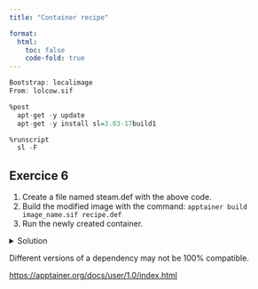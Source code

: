 ```yaml
---
title: "Container recipe"

format: 
  html:
    toc: false
    code-fold: true
---
```


``` r
Bootstrap: localimage
From: lolcow.sif

%post
  apt-get -y update
  apt-get -y install sl=3.03-17build1

%runscript
  sl -F
```

::: {.callout-note icon="false"}
## Exercice 6

1.  Create a file named steam.def with the above code.
2.  Build the modified image with the command: `apptainer build image_name.sif recipe.def`
3.  Run the newly created container.

<details>

<summary>Solution</summary>

``` bash
  vim steam.def
  apptainer build steam.sif steam.def
  singularity run steam.sif
```

</details>
:::

::: {.callout-tip title="Importance of version reference"}
Different versions of a dependency may not be 100% compatible.
:::

<https://apptainer.org/docs/user/1.0/index.html>

